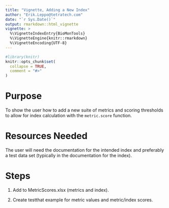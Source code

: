 ```yaml
---
title: "Vignette, Adding a New Index"
author: "Erik.Leppo@tetratech.com"
date: "`r Sys.Date()`"
output: rmarkdown::html_vignette
vignette: >
  %\VignetteIndexEntry{BioMonTools}
  %\VignetteEngine{knitr::rmarkdown}
  %\VignetteEncoding{UTF-8}
---
```

<!-- Data is in vignettes\data folder  -->
```r
#library(knitr)
knitr::opts_chunk$set(
  collapse = TRUE,
  comment = "#>"
)
```

# Purpose
To show the user how to add a new suite of metrics and scoring thresholds to 
allow for index calculation with the `metric.score` function.

# Resources Needed
The user will need the documentation for the intended index and preferably a 
test data set (typically in the documentation for the index).

# Steps
1. Add to MetricScores.xlsx (metrics and index).

2. Create testthat example for metric values and metric/index scores.



